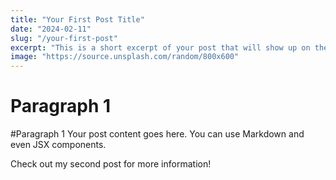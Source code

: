 ```yaml
---
title: "Your First Post Title"
date: "2024-02-11"
slug: "/your-first-post"
excerpt: "This is a short excerpt of your post that will show up on the blog page."
image: "https://source.unsplash.com/random/800x600"
---
```



# Paragraph 1
#Paragraph 1
Your post content goes here. You can use Markdown and even JSX components.

Check out my <Link to="/your-second-post">second post</Link> for more information!

